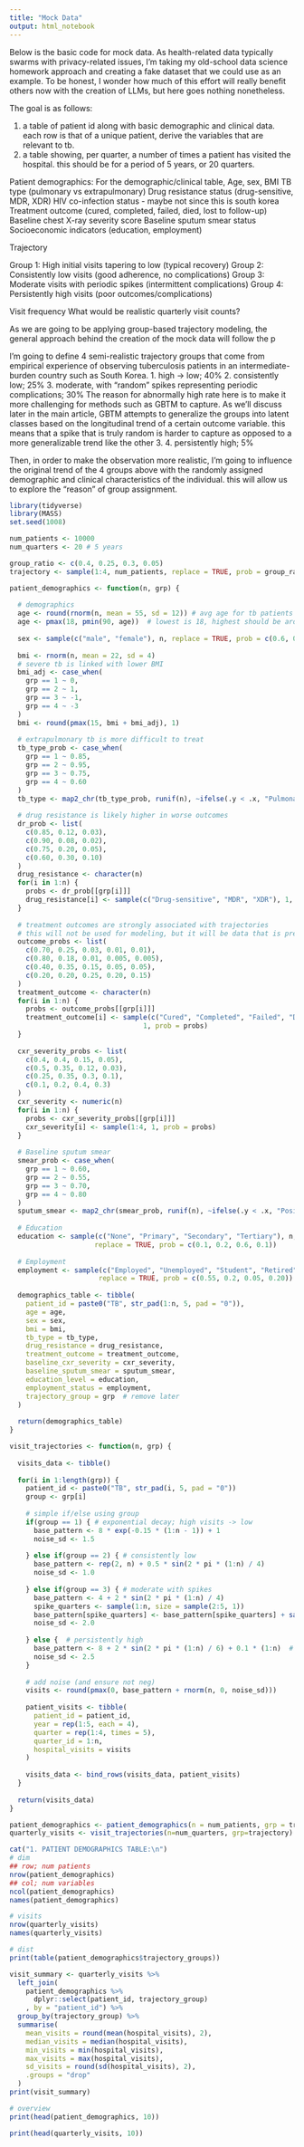 ```yaml
---
title: "Mock Data"
output: html_notebook
---
```


Below is the basic code for mock data. As health-related data typically swarms with privacy-related issues, I'm taking my old-school data science homework approach and creating a fake dataset that we could use as an example. To be honest, I wonder how much of this effort will really benefit others now with the creation of LLMs, but here goes nothing nonetheless. 

The goal is as follows:

1. a table of patient id along with basic demographic and clinical data. each row is that of a unique patient, derive the variables that are relevant to tb. 
2. a table showing, per quarter, a number of times a patient has visited the hospital. this should be for a period of 5 years, or 20 quarters. 

Patient demographics: For the demographic/clinical table,
Age, sex, BMI
TB type (pulmonary vs extrapulmonary)
Drug resistance status (drug-sensitive, MDR, XDR)
HIV co-infection status - maybe not since this is south korea
Treatment outcome (cured, completed, failed, died, lost to follow-up)
Baseline chest X-ray severity score
Baseline sputum smear status
Socioeconomic indicators (education, employment)

Trajectory

Group 1: High initial visits tapering to low (typical recovery)
Group 2: Consistently low visits (good adherence, no complications)
Group 3: Moderate visits with periodic spikes (intermittent complications)
Group 4: Persistently high visits (poor outcomes/complications)

Visit frequency
What would be realistic quarterly visit counts? 

As we are going to be applying group-based trajectory modeling, the general approach behind the creation of the mock data will follow the p

I'm going to define 4 semi-realistic trajectory groups that come from empirical experience of observing tuberculosis patients in an intermediate-burden country such as South Korea. 
1. high -> low; 40%
2. consistently low; 25%
3. moderate, with "random" spikes representing periodic complications; 30%
  The reason for abnormally high rate here is to make it more challenging for methods such as GBTM to capture. As we'll discuss later in the main article, GBTM attempts to generalize the groups into latent classes based on the longitudinal trend of a certain outcome variable. this means that a spike that is truly random is harder to capture as opposed to a more generalizable trend like the other 3. 
4. persistently high; 5%

Then, in order to make the observation more realistic, I'm going to influence the original trend of the 4 groups above with the randomly assigned demographic and clinical characteristics of the individual. this will allow us to explore the "reason" of group assignment. 
```r
library(tidyverse)
library(MASS)
set.seed(1008)

num_patients <- 10000
num_quarters <- 20 # 5 years

group_ratio <- c(0.4, 0.25, 0.3, 0.05)
trajectory <- sample(1:4, num_patients, replace = TRUE, prob = group_ratio)
```

```r
patient_demographics <- function(n, grp) {
  
  # demographics
  age <- round(rnorm(n, mean = 55, sd = 12)) # avg age for tb patients in korea is 50-60, but increasing
  age <- pmax(18, pmin(90, age))  # lowest is 18, highest should be around ~90
  
  sex <- sample(c("male", "female"), n, replace = TRUE, prob = c(0.6, 0.4))
  
  bmi <- rnorm(n, mean = 22, sd = 4)
  # severe tb is linked with lower BMI
  bmi_adj <- case_when(
    grp == 1 ~ 0,
    grp == 2 ~ 1,
    grp == 3 ~ -1,
    grp == 4 ~ -3
  )
  bmi <- round(pmax(15, bmi + bmi_adj), 1)
  
  # extrapulmonary tb is more difficult to treat
  tb_type_prob <- case_when(
    grp == 1 ~ 0.85, 
    grp == 2 ~ 0.95,   
    grp == 3 ~ 0.75, 
    grp == 4 ~ 0.60
  )
  tb_type <- map2_chr(tb_type_prob, runif(n), ~ifelse(.y < .x, "Pulmonary", "Extrapulmonary"))
  
  # drug resistance is likely higher in worse outcomes
  dr_prob <- list(
    c(0.85, 0.12, 0.03), 
    c(0.90, 0.08, 0.02), 
    c(0.75, 0.20, 0.05), 
    c(0.60, 0.30, 0.10)   
  )
  drug_resistance <- character(n)
  for(i in 1:n) {
    probs <- dr_prob[[grp[i]]]
    drug_resistance[i] <- sample(c("Drug-sensitive", "MDR", "XDR"), 1, prob = probs)
  }
  
  # treatment outcomes are strongly associated with trajectories
  # this will not be used for modeling, but it will be data that is present in a retrospective clinical database
  outcome_probs <- list(
    c(0.70, 0.25, 0.03, 0.01, 0.01), 
    c(0.80, 0.18, 0.01, 0.005, 0.005), 
    c(0.40, 0.35, 0.15, 0.05, 0.05),
    c(0.20, 0.20, 0.25, 0.20, 0.15)  
  )
  treatment_outcome <- character(n)
  for(i in 1:n) {
    probs <- outcome_probs[[grp[i]]]
    treatment_outcome[i] <- sample(c("Cured", "Completed", "Failed", "Died", "Lost to follow-up"), 
                                 1, prob = probs)
  }
  
  cxr_severity_probs <- list(
    c(0.4, 0.4, 0.15, 0.05),  
    c(0.5, 0.35, 0.12, 0.03), 
    c(0.25, 0.35, 0.3, 0.1), 
    c(0.1, 0.2, 0.4, 0.3)  
  )
  cxr_severity <- numeric(n)
  for(i in 1:n) {
    probs <- cxr_severity_probs[[grp[i]]]
    cxr_severity[i] <- sample(1:4, 1, prob = probs)
  }
  
  # Baseline sputum smear
  smear_prob <- case_when(
    grp == 1 ~ 0.60,
    grp == 2 ~ 0.55,
    grp == 3 ~ 0.70,
    grp == 4 ~ 0.80
  )
  sputum_smear <- map2_chr(smear_prob, runif(n), ~ifelse(.y < .x, "Positive", "Negative"))
  
  # Education
  education <- sample(c("None", "Primary", "Secondary", "Tertiary"), n, 
                     replace = TRUE, prob = c(0.1, 0.2, 0.6, 0.1))
  
  # Employment
  employment <- sample(c("Employed", "Unemployed", "Student", "Retired"), n,
                      replace = TRUE, prob = c(0.55, 0.2, 0.05, 0.20))
  
  demographics_table <- tibble(
    patient_id = paste0("TB", str_pad(1:n, 5, pad = "0")),
    age = age,
    sex = sex,
    bmi = bmi,
    tb_type = tb_type,
    drug_resistance = drug_resistance,
    treatment_outcome = treatment_outcome,
    baseline_cxr_severity = cxr_severity,
    baseline_sputum_smear = sputum_smear,
    education_level = education,
    employment_status = employment,
    trajectory_group = grp  # remove later
  )
  
  return(demographics_table)
}
```

```r
visit_trajectories <- function(n, grp) {
  
  visits_data <- tibble()
  
  for(i in 1:length(grp)) {
    patient_id <- paste0("TB", str_pad(i, 5, pad = "0"))
    group <- grp[i]
    
    # simple if/else using group 
    if(group == 1) { # exponential decay; high visits -> low
      base_pattern <- 8 * exp(-0.15 * (1:n - 1)) + 1
      noise_sd <- 1.5
      
    } else if(group == 2) { # consistently low
      base_pattern <- rep(2, n) + 0.5 * sin(2 * pi * (1:n) / 4)
      noise_sd <- 1.0
      
    } else if(group == 3) { # moderate with spikes 
      base_pattern <- 4 + 2 * sin(2 * pi * (1:n) / 4)
      spike_quarters <- sample(1:n, size = sample(2:5, 1))
      base_pattern[spike_quarters] <- base_pattern[spike_quarters] + sample(4:8, length(spike_quarters), replace = TRUE)
      noise_sd <- 2.0
      
    } else {  # persistently high
      base_pattern <- 8 + 2 * sin(2 * pi * (1:n) / 6) + 0.1 * (1:n)  # slight increase over time
      noise_sd <- 2.5
    }
    
    # add noise (and ensure not neg)
    visits <- round(pmax(0, base_pattern + rnorm(n, 0, noise_sd)))
    
    patient_visits <- tibble(
      patient_id = patient_id,
      year = rep(1:5, each = 4),
      quarter = rep(1:4, times = 5),
      quarter_id = 1:n,
      hospital_visits = visits
    )
    
    visits_data <- bind_rows(visits_data, patient_visits)
  }
  
  return(visits_data)
}

```

```r
patient_demographics <- patient_demographics(n = num_patients, grp = trajectory)
quarterly_visits <- visit_trajectories(n=num_quarters, grp=trajectory)
```

```r
cat("1. PATIENT DEMOGRAPHICS TABLE:\n")
# dim
## row; num patients
nrow(patient_demographics)
## col; num variables
ncol(patient_demographics)
names(patient_demographics)

# visits
nrow(quarterly_visits)
names(quarterly_visits)

# dist
print(table(patient_demographics$trajectory_groups))

visit_summary <- quarterly_visits %>%
  left_join(
    patient_demographics %>% 
      dplyr::select(patient_id, trajectory_group)
    , by = "patient_id") %>%
  group_by(trajectory_group) %>%
  summarise(
    mean_visits = round(mean(hospital_visits), 2),
    median_visits = median(hospital_visits),
    min_visits = min(hospital_visits),
    max_visits = max(hospital_visits),
    sd_visits = round(sd(hospital_visits), 2),
    .groups = "drop"
  )
print(visit_summary)

# overview
print(head(patient_demographics, 10))

print(head(quarterly_visits, 10))
```

